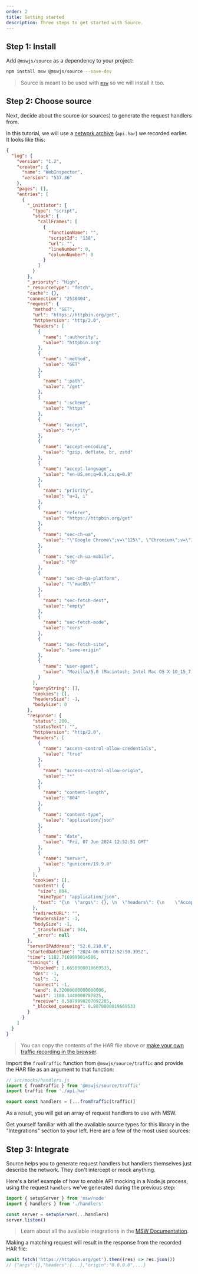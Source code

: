 ```yaml
---
order: 2
title: Getting started
description: Three steps to get started with Source.
---
```


## Step 1: Install

Add `@mswjs/source` as a dependency to your project:

```sh
npm install msw @mswjs/source --save-dev
```

> Source is meant to be used with [`msw`](https://mswjs.io/) so we will install it too.

## Step 2: Choose source

Next, decide about the source (or sources) to generate the request handlers from.

In this tutorial, we will use a [network archive](<https://en.wikipedia.org/wiki/HAR_(file_format)>) (`api.har`) we recorded earlier. It looks like this:

```json
{
  "log": {
    "version": "1.2",
    "creator": {
      "name": "WebInspector",
      "version": "537.36"
    },
    "pages": [],
    "entries": [
      {
        "_initiator": {
          "type": "script",
          "stack": {
            "callFrames": [
              {
                "functionName": "",
                "scriptId": "138",
                "url": "",
                "lineNumber": 0,
                "columnNumber": 0
              }
            ]
          }
        },
        "_priority": "High",
        "_resourceType": "fetch",
        "cache": {},
        "connection": "2530404",
        "request": {
          "method": "GET",
          "url": "https://httpbin.org/get",
          "httpVersion": "http/2.0",
          "headers": [
            {
              "name": ":authority",
              "value": "httpbin.org"
            },
            {
              "name": ":method",
              "value": "GET"
            },
            {
              "name": ":path",
              "value": "/get"
            },
            {
              "name": ":scheme",
              "value": "https"
            },
            {
              "name": "accept",
              "value": "*/*"
            },
            {
              "name": "accept-encoding",
              "value": "gzip, deflate, br, zstd"
            },
            {
              "name": "accept-language",
              "value": "en-US,en;q=0.9,cs;q=0.8"
            },
            {
              "name": "priority",
              "value": "u=1, i"
            },
            {
              "name": "referer",
              "value": "https://httpbin.org/get"
            },
            {
              "name": "sec-ch-ua",
              "value": "\"Google Chrome\";v=\"125\", \"Chromium\";v=\"125\", \"Not.A/Brand\";v=\"24\""
            },
            {
              "name": "sec-ch-ua-mobile",
              "value": "?0"
            },
            {
              "name": "sec-ch-ua-platform",
              "value": "\"macOS\""
            },
            {
              "name": "sec-fetch-dest",
              "value": "empty"
            },
            {
              "name": "sec-fetch-mode",
              "value": "cors"
            },
            {
              "name": "sec-fetch-site",
              "value": "same-origin"
            },
            {
              "name": "user-agent",
              "value": "Mozilla/5.0 (Macintosh; Intel Mac OS X 10_15_7) AppleWebKit/537.36 (KHTML, like Gecko) Chrome/125.0.0.0 Safari/537.36"
            }
          ],
          "queryString": [],
          "cookies": [],
          "headersSize": -1,
          "bodySize": 0
        },
        "response": {
          "status": 200,
          "statusText": "",
          "httpVersion": "http/2.0",
          "headers": [
            {
              "name": "access-control-allow-credentials",
              "value": "true"
            },
            {
              "name": "access-control-allow-origin",
              "value": "*"
            },
            {
              "name": "content-length",
              "value": "804"
            },
            {
              "name": "content-type",
              "value": "application/json"
            },
            {
              "name": "date",
              "value": "Fri, 07 Jun 2024 12:52:51 GMT"
            },
            {
              "name": "server",
              "value": "gunicorn/19.9.0"
            }
          ],
          "cookies": [],
          "content": {
            "size": 804,
            "mimeType": "application/json",
            "text": "{\n  \"args\": {}, \n  \"headers\": {\n    \"Accept\": \"*/*\", \n    \"Accept-Encoding\": \"gzip, deflate, br, zstd\", \n    \"Accept-Language\": \"en-US,en;q=0.9,cs;q=0.8\", \n    \"Host\": \"httpbin.org\", \n    \"Priority\": \"u=1, i\", \n    \"Referer\": \"https://httpbin.org/get\", \n    \"Sec-Ch-Ua\": \"\\\"Google Chrome\\\";v=\\\"125\\\", \\\"Chromium\\\";v=\\\"125\\\", \\\"Not.A/Brand\\\";v=\\\"24\\\"\", \n    \"Sec-Ch-Ua-Mobile\": \"?0\", \n    \"Sec-Ch-Ua-Platform\": \"\\\"macOS\\\"\", \n    \"Sec-Fetch-Dest\": \"empty\", \n    \"Sec-Fetch-Mode\": \"cors\", \n    \"Sec-Fetch-Site\": \"same-origin\", \n    \"User-Agent\": \"Mozilla/5.0 (Macintosh; Intel Mac OS X 10_15_7) AppleWebKit/537.36 (KHTML, like Gecko) Chrome/125.0.0.0 Safari/537.36\", \n    \"X-Amzn-Trace-Id\": \"Root=1-666302a2-76683e484e937293732e9808\"\n  }, \n  \"origin\": \"0.0.0.0\", \n  \"url\": \"https://httpbin.org/get\"\n}\n"
          },
          "redirectURL": "",
          "headersSize": -1,
          "bodySize": -1,
          "_transferSize": 944,
          "_error": null
        },
        "serverIPAddress": "52.6.210.6",
        "startedDateTime": "2024-06-07T12:52:50.395Z",
        "time": 1182.7169999014586,
        "timings": {
          "blocked": 1.6650000019669533,
          "dns": -1,
          "ssl": -1,
          "connect": -1,
          "send": 0.32000000000000006,
          "wait": 1180.1440000787825,
          "receive": 0.5879998207092285,
          "_blocked_queueing": 0.8870000019669533
        }
      }
    ]
  }
}
```

> You can copy the contents of the HAR file above or [make your own traffic recording in the browser](/docs/recipes/recording-har).

Import the `fromTraffic` function from `@mswjs/source/traffic` and provide the HAR file as an argument to that function:

```js {3} /fromTraffic/
// src/mocks/handlers.js
import { fromTraffic } from '@mswjs/source/traffic'
import traffic from './api.har'

export const handlers = [...fromTraffic(traffic)]
```

As a result, you will get an array of request handlers to use with MSW.

Get yourself familiar with all the available source types for this library in the "Integrations" section to your left. Here are a few of the most used sources:


<div className="md:grid md:grid-cols-2 md:gap-5">
  <PageCard
    icon={GlobeAltIcon}
    url="/docs/integrations/har"
    title="Network archive (HAR)"
    description="Generate request handlers from HAR files."
  />
  <PageCard
    icon={DocumentTextIcon}
    url="/docs/integrations/open-api"
    title="OpenAPI specification"
    description="Generate request handlers from OpenAPI documents."
  />
</div>

## Step 3: Integrate

Source helps you to generate request handlers but handlers themselves just describe the network. They don't intercept or mock anything.

Here's a brief example of how to enable API mocking in a Node.js process, using the request `handlers` we've generated during the previous step:

```js {2,4}
import { setupServer } from 'msw/node'
import { handlers } from './handlers'

const server = setupServer(...handlers)
server.listen()
```

> Learn about all the available integrations in the [MSW Documentation](https://mswjs.io/docs/getting-started#step-3-integrate).

Making a matching request will result in the response from the recorded HAR file:

```js
await fetch('https://httpbin.org/get').then((res) => res.json())
// {"args":{},"headers":{...},"origin":"0.0.0.0",...}
```
